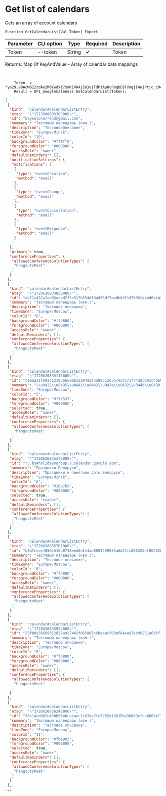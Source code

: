 ﻿---
sidebar_position: 1
---


# Get list of calendars
 Gets an array of account calendars



`Function GetCalendarList(Val Token) Export`

  | Parameter | CLI option | Type | Required | Description |
  |-|-|-|-|-|
  | Token | --token | String | &#x2714; | Token |

  
  Returns:  Map Of KeyAndValue - Array of calendar data mappings

<br/>




```bsl title="1C:Enterprise/OneScript code example"
    Token  = "ya29.a0AcM612zdAe2M8Ywdxt7xmK1VAAj2m3yjTdP1Ap8cFmqbE8lVngjIAujPtjc_c94MCuKNLfn7MSssBd6NfMXDQDrHMUv7Fgjp7cjuXk68n...";
    Result = OPI_GoogleCalendar.GetCalendarList(Token);
```
 



```json title="Result"
[
 {
  "kind": "calendar#calendarListEntry",
  "etag": "\"1713008096300000\"",
  "id": "bayselonarrend@gmail.com",
  "summary": "Тестовый календарь (изм.)",
  "description": "ТестовоеОписание",
  "timeZone": "Europe/Minsk",
  "colorId": "19",
  "backgroundColor": "#fffff0",
  "foregroundColor": "#000000",
  "accessRole": "owner",
  "defaultReminders": [],
  "notificationSettings": {
   "notifications": [
    {
     "type": "eventCreation",
     "method": "email"
    },
    {
     "type": "eventChange",
     "method": "email"
    },
    {
     "type": "eventCancellation",
     "method": "email"
    },
    {
     "type": "eventResponse",
     "method": "email"
    }
   ]
  },
  "primary": true,
  "conferenceProperties": {
   "allowedConferenceSolutionTypes": [
    "hangoutsMeet"
   ]
  }
 },
 {
  "kind": "calendar#calendarListEntry",
  "etag": "\"1720626834830000\"",
  "id": "ab71c432a2cd06ecad2f5c517b3540f04d56df7aadb6df1d7b001ea4d6ac4398@group.calendar.google.com",
  "summary": "Тестовый календарь (изм.)",
  "description": "Тестовое описание",
  "timeZone": "Europe/Moscow",
  "colorId": "6",
  "backgroundColor": "#ffd800",
  "foregroundColor": "#000000",
  "accessRole": "owner",
  "defaultReminders": [],
  "conferenceProperties": {
   "allowedConferenceSolutionTypes": [
    "hangoutsMeet"
   ]
  }
 },
 {
  "kind": "calendar#calendarListEntry",
  "etag": "\"1720626835116000\"",
  "id": "c1aa2a1fe0ac12393b65eab12294daf3a09c12d5b7e54571774ddc001c4de938@group.calendar.google.com",
  "summary": "\\u0422\\u0435\\u0441\\u0442\\u043e\\u0432\\u044b\\u0439 \\u043a\\u0430\\u043b\\u0435\\u043d\\u0434\\u0430\\u0440\\u044c",
  "timeZone": "Europe/Moscow",
  "colorId": "5",
  "backgroundColor": "#ff7537",
  "foregroundColor": "#000000",
  "selected": true,
  "accessRole": "owner",
  "defaultReminders": [],
  "conferenceProperties": {
   "allowedConferenceSolutionTypes": [
    "hangoutsMeet"
   ]
  }
 },
 {
  "kind": "calendar#calendarListEntry",
  "etag": "\"1720626835376000\"",
  "id": "ru.by#holiday@group.v.calendar.google.com",
  "summary": "Праздники Беларуси",
  "description": "Праздники и памятные даты Беларуси",
  "timeZone": "Europe/Minsk",
  "colorId": "8",
  "backgroundColor": "#16a765",
  "foregroundColor": "#000000",
  "selected": true,
  "accessRole": "reader",
  "defaultReminders": [],
  "conferenceProperties": {
   "allowedConferenceSolutionTypes": [
    "hangoutsMeet"
   ]
  }
 },
 {
  "kind": "calendar#calendarListEntry",
  "etag": "\"1720626835701000\"",
  "id": "b0b7ceee4056c516b0718eed0a1e4ad8694259935a6d2ffc056325df06232841@group.calendar.google.com",
  "summary": "Тестовый календарь (изм.)",
  "description": "Тестовое описание",
  "timeZone": "Europe/Moscow",
  "colorId": "6",
  "backgroundColor": "#ffd800",
  "foregroundColor": "#000000",
  "accessRole": "owner",
  "defaultReminders": [],
  "conferenceProperties": {
   "allowedConferenceSolutionTypes": [
    "hangoutsMeet"
   ]
  }
 },
 {
  "kind": "calendar#calendarListEntry",
  "etag": "\"1720626835924000\"",
  "id": "25f80e38669312d27a9c7441f065887c6beaacf63af84ea67ebd9251a6b5f32b@group.calendar.google.com",
  "summary": "Тестовый календарь (изм.)",
  "description": "Тестовое описание",
  "timeZone": "Europe/Moscow",
  "colorId": "6",
  "backgroundColor": "#ffd800",
  "foregroundColor": "#000000",
  "accessRole": "owner",
  "defaultReminders": [],
  "conferenceProperties": {
   "allowedConferenceSolutionTypes": [
    "hangoutsMeet"
   ]
  }
 },
 {
  "kind": "calendar#calendarListEntry",
  "etag": "\"1720626836240000\"",
  "id": "36c14edd62c430b5646cbcaecfc67ee7fe7252d1d315ba3b099efca66084f7ff@group.calendar.google.com",
  "summary": "Тестовый календарь (изм.)",
  "description": "Тестовое описание",
  "timeZone": "Europe/Moscow",
  "colorId": "11",
  "backgroundColor": "#fbe983",
  "foregroundColor": "#000000",
  "selected": true,
  "accessRole": "owner",
  "defaultReminders": [],
  "conferenceProperties": {
   "allowedConferenceSolutionTypes": [
    "hangoutsMeet"
   ]
  }
 },
...
```
